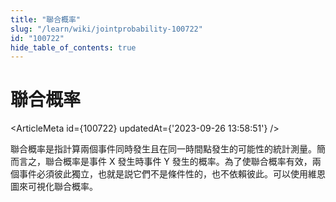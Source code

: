 ```yaml
---
title: "聯合概率"
slug: "/learn/wiki/jointprobability-100722"
id: "100722"
hide_table_of_contents: true
---
```



# 聯合概率

<ArticleMeta id={100722} updatedAt={'2023-09-26 13:58:51'} />
<div className='border-solid border-b border-t-0 my-4 border-[var(--ifm-color-gray-300)]' />

聯合概率是指計算兩個事件同時發生且在同一時間點發生的可能性的統計測量。簡而言之，聯合概率是事件 X 發生時事件 Y 發生的概率。為了使聯合概率有效，兩個事件必須彼此獨立，也就是説它們不是條件性的，也不依賴彼此。可以使用維恩圖來可視化聯合概率。
